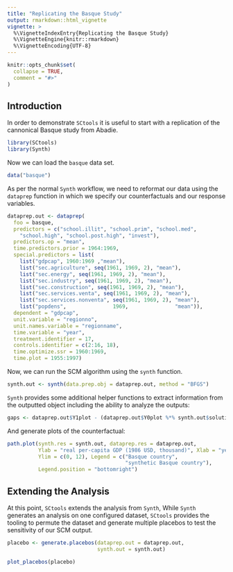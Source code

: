 ```yaml
---
title: "Replicating the Basque Study"
output: rmarkdown::html_vignette
vignette: >
  %\VignetteIndexEntry{Replicating the Basque Study}
  %\VignetteEngine{knitr::rmarkdown}
  %\VignetteEncoding{UTF-8}
---
```


```r
knitr::opts_chunk$set(
  collapse = TRUE,
  comment = "#>"
)
```

## Introduction

In order to demonstrate `SCtools` it is useful to start with a replication of the cannonical Basque study from Abadie.

```r
library(SCtools)
library(Synth)
```

Now we can load the `basque` data set.

```r
data("basque")
```

As per the normal `Synth` workflow, we need to reformat our data using the `dataprep` function in which we specify our counterfactuals and our response variables. 

```r
dataprep.out <- dataprep(
  foo = basque,
  predictors = c("school.illit", "school.prim", "school.med",
    "school.high", "school.post.high", "invest"),
  predictors.op = "mean",
  time.predictors.prior = 1964:1969,
  special.predictors = list(
    list("gdpcap", 1960:1969 ,"mean"),
    list("sec.agriculture", seq(1961, 1969, 2), "mean"),
    list("sec.energy", seq(1961, 1969, 2), "mean"),
    list("sec.industry", seq(1961, 1969, 2), "mean"),
    list("sec.construction", seq(1961, 1969, 2), "mean"),
    list("sec.services.venta", seq(1961, 1969, 2), "mean"),
    list("sec.services.nonventa", seq(1961, 1969, 2), "mean"),
    list("popdens",               1969,               "mean")),
  dependent = "gdpcap",
  unit.variable = "regionno",
  unit.names.variable = "regionname",
  time.variable = "year",
  treatment.identifier = 17,
  controls.identifier = c(2:16, 18),
  time.optimize.ssr = 1960:1969,
  time.plot = 1955:1997)

```

Now, we can run the SCM algorithm using the `synth` function.

```r
synth.out <- synth(data.prep.obj = dataprep.out, method = "BFGS")
```

`Synth` provides some additional helper functions to extract information from the outputted object including the ability to analyze the outputs:

```r
gaps <- dataprep.out$Y1plot - (dataprep.out$Y0plot %*% synth.out$solution.w)
```

And generate plots of the counterfactual:

```r
path.plot(synth.res = synth.out, dataprep.res = dataprep.out,
          Ylab = "real per-capita GDP (1986 USD, thousand)", Xlab = "year",
          Ylim = c(0, 12), Legend = c("Basque country",
                                      "synthetic Basque country"), 
          Legend.position = "bottomright")

```

## Extending the Analysis

At this point, `SCtools` extends the analysis from `Synth`, While `Synth` generates an analysis on one configured dataset, `SCtools` provides the tooling to permute the dataset and generate multiple placebos to test the sensitivity of our SCM output.

```r
placebo <- generate.placebos(dataprep.out = dataprep.out,
                             synth.out = synth.out)
```

```r
plot_placebos(placebo)
```

